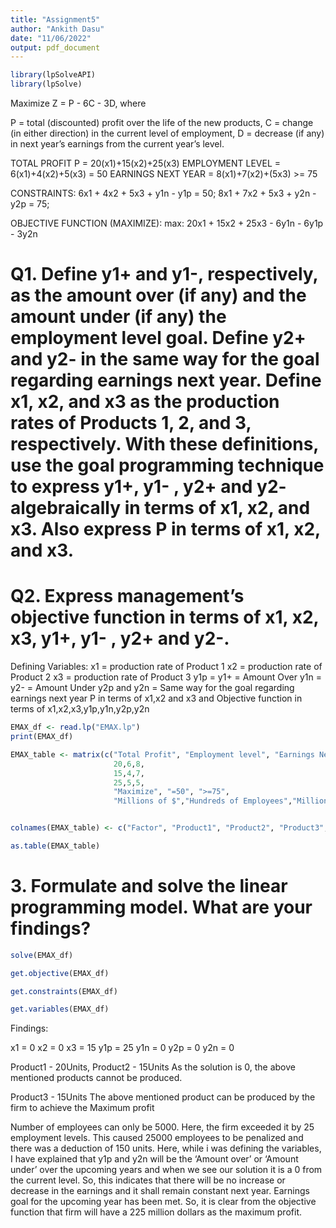 ```yaml
---
title: "Assignment5"
author: "Ankith Dasu"
date: "11/06/2022"
output: pdf_document
---
```


```r
library(lpSolveAPI)
library(lpSolve)

```
Maximize Z = P - 6C - 3D, where  
 
P = total (discounted) profit over the life of the new products, 
C = change (in either direction) in the current level of employment, 
D = decrease (if any) in next year’s earnings from the current year’s level.

TOTAL PROFIT P = 20(x1)+15(x2)+25(x3)
EMPLOYMENT LEVEL = 6(x1)+4(x2)+5(x3) = 50
EARNINGS NEXT YEAR = 8(x1)+7(x2)+(5x3) >= 75

CONSTRAINTS:
6x1 + 4x2 + 5x3 + y1n - y1p = 50;
8x1 + 7x2 + 5x3 + y2n - y2p = 75;

OBJECTIVE FUNCTION (MAXIMIZE):
max: 20x1 + 15x2 + 25x3 - 6y1n - 6y1p - 3y2n



# Q1. Define y1+ and y1-, respectively, as the amount over (if any) and the amount under (if any) the employment level goal. Define y2+ and y2- in the same way for the goal regarding earnings next year. Define x1, x2, and x3 as the production rates of Products 1, 2, and 3, respectively. With these definitions, use the goal programming technique to express y1+, y1- , y2+ and y2-  algebraically in terms of x1, x2, and x3. Also express P in terms of x1, x2, and x3. 

# Q2. Express management’s objective function in terms of x1, x2, x3, y1+, y1- , y2+ and y2-.

Defining Variables:
x1 = production rate of Product 1
x2 = production rate of Product 2
x3 = production rate of Product 3
y1p = y1+ = Amount Over
y1n = y2- = Amount Under
y2p and y2n = Same way for the goal regarding earnings next year
P in terms of x1,x2 and x3 and Objective function in terms of x1,x2,x3,y1p,y1n,y2p,y2n

```r
EMAX_df <- read.lp("EMAX.lp")
print(EMAX_df)
```

```r
EMAX_table <- matrix(c("Total Profit", "Employment level", "Earnings Next Year",
                       20,6,8,
                       15,4,7,
                       25,5,5,
                       "Maximize", "=50", ">=75",
                       "Millions of $","Hundreds of Employees","Millions of $"), ncol=6,byrow = F)


colnames(EMAX_table) <- c("Factor", "Product1", "Product2", "Product3", "Goal", "Units")

as.table(EMAX_table)


```

# 3. Formulate and solve the linear programming model. What are your findings?

```r
solve(EMAX_df)

get.objective(EMAX_df)

get.constraints(EMAX_df)

get.variables(EMAX_df)

```

Findings:

x1 = 0
x2 = 0
x3 = 15
y1p = 25
y1n = 0
y2p = 0
y2n = 0

Product1 - 20Units,  Product2 - 15Units
As the solution is 0, the above mentioned products cannot be produced.

Product3 - 15Units
The above mentioned product can be produced by the firm to achieve the Maximum profit

Number of employees can only be 5000. Here, the firm exceeded it by 25 employment levels.
This caused 25000 employees to be penalized and there was a deduction of 150 units.
Here, while i was defining the variables, I have explained that y1p and y2n will be the 'Amount over' or 'Amount under' over the upcoming years and when we see our solution it is a 0 from the current level.
So, this indicates that there will be no increase or decrease in the earnings and it shall remain constant next year. Earnings goal for the upcoming year has been met.
So, it is clear from the objective function that firm will have a  225 million dollars as the maximum profit. 

	


